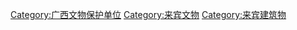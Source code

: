 [[Category:广西文物保护单位|Category:广西文物保护单位]]
[[Category:来宾文物|Category:来宾文物]]
[[Category:来宾建筑物|Category:来宾建筑物]]